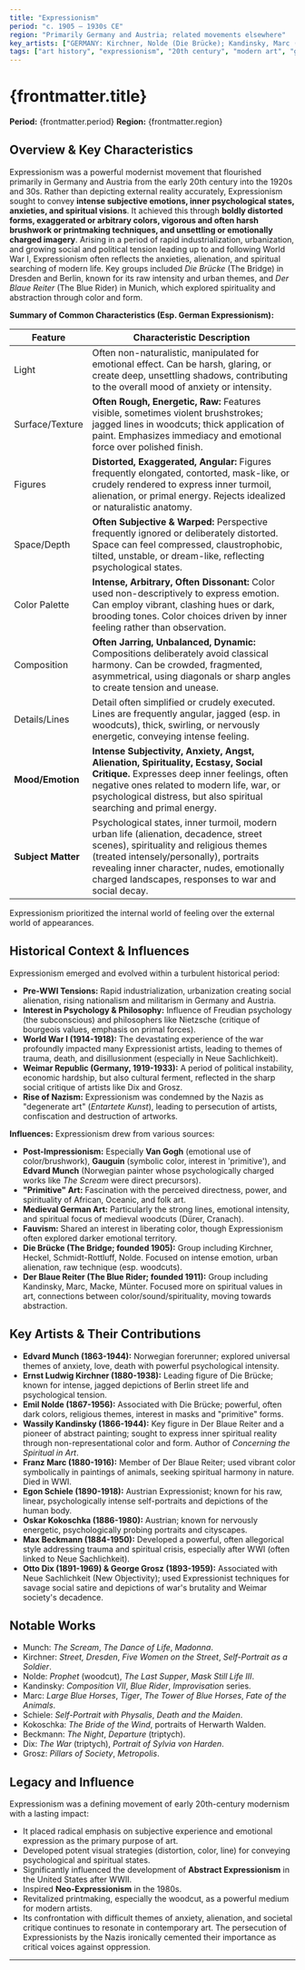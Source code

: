 ```yaml
---
title: "Expressionism"
period: "c. 1905 – 1930s CE"
region: "Primarily Germany and Austria; related movements elsewhere"
key_artists: ["GERMANY: Kirchner, Nolde (Die Brücke); Kandinsky, Marc (Der Blaue Reiter); Beckmann, Dix (Neue Sachlichkeit)", "AUSTRIA: Schiele, Kokoschka", "NORWAY (Precursor): Edvard Munch"]
tags: ["art history", "expressionism", "20th century", "modern art", "germany", "austria", "avant-garde", "painting", "printmaking", "emotion", "subjectivity", "anxiety", "die brücke", "der blaue reiter", "kirchner", "kandinsky", "munch", "schiele"]
---
```


# {frontmatter.title}

**Period:** {frontmatter.period}
**Region:** {frontmatter.region}

## Overview & Key Characteristics

Expressionism was a powerful modernist movement that flourished primarily in Germany and Austria from the early 20th century into the 1920s and 30s. Rather than depicting external reality accurately, Expressionism sought to convey **intense subjective emotions, inner psychological states, anxieties, and spiritual visions**. It achieved this through **boldly distorted forms, exaggerated or arbitrary colors, vigorous and often harsh brushwork or printmaking techniques, and unsettling or emotionally charged imagery**. Arising in a period of rapid industrialization, urbanization, and growing social and political tension leading up to and following World War I, Expressionism often reflects the anxieties, alienation, and spiritual searching of modern life. Key groups included *Die Brücke* (The Bridge) in Dresden and Berlin, known for its raw intensity and urban themes, and *Der Blaue Reiter* (The Blue Rider) in Munich, which explored spirituality and abstraction through color and form.

**Summary of Common Characteristics (Esp. German Expressionism):**

| Feature         | Characteristic Description                                                                       |
|-----------------|--------------------------------------------------------------------------------------------------|
| Light           | Often non-naturalistic, manipulated for emotional effect. Can be harsh, glaring, or create deep, unsettling shadows, contributing to the overall mood of anxiety or intensity. |
| Surface/Texture | **Often Rough, Energetic, Raw:** Features visible, sometimes violent brushstrokes; jagged lines in woodcuts; thick application of paint. Emphasizes immediacy and emotional force over polished finish. |
| Figures         | **Distorted, Exaggerated, Angular:** Figures frequently elongated, contorted, mask-like, or crudely rendered to express inner turmoil, alienation, or primal energy. Rejects idealized or naturalistic anatomy. |
| Space/Depth     | **Often Subjective & Warped:** Perspective frequently ignored or deliberately distorted. Space can feel compressed, claustrophobic, tilted, unstable, or dream-like, reflecting psychological states. |
| Color Palette   | **Intense, Arbitrary, Often Dissonant:** Color used non-descriptively to express emotion. Can employ vibrant, clashing hues or dark, brooding tones. Color choices driven by inner feeling rather than observation. |
| Composition     | **Often Jarring, Unbalanced, Dynamic:** Compositions deliberately avoid classical harmony. Can be crowded, fragmented, asymmetrical, using diagonals or sharp angles to create tension and unease. |
| Details/Lines   | Detail often simplified or crudely executed. Lines are frequently angular, jagged (esp. in woodcuts), thick, swirling, or nervously energetic, conveying intense feeling. |
| **Mood/Emotion**| **Intense Subjectivity, Anxiety, Angst, Alienation, Spirituality, Ecstasy, Social Critique.** Expresses deep inner feelings, often negative ones related to modern life, war, or psychological distress, but also spiritual searching and primal energy. |
| **Subject Matter**| Psychological states, inner turmoil, modern urban life (alienation, decadence, street scenes), spirituality and religious themes (treated intensely/personally), portraits revealing inner character, nudes, emotionally charged landscapes, responses to war and social decay. |

Expressionism prioritized the internal world of feeling over the external world of appearances.

## Historical Context & Influences

Expressionism emerged and evolved within a turbulent historical period:
* **Pre-WWI Tensions:** Rapid industrialization, urbanization creating social alienation, rising nationalism and militarism in Germany and Austria.
* **Interest in Psychology & Philosophy:** Influence of Freudian psychology (the subconscious) and philosophers like Nietzsche (critique of bourgeois values, emphasis on primal forces).
* **World War I (1914-1918):** The devastating experience of the war profoundly impacted many Expressionist artists, leading to themes of trauma, death, and disillusionment (especially in Neue Sachlichkeit).
* **Weimar Republic (Germany, 1919-1933):** A period of political instability, economic hardship, but also cultural ferment, reflected in the sharp social critique of artists like Dix and Grosz.
* **Rise of Nazism:** Expressionism was condemned by the Nazis as "degenerate art" (*Entartete Kunst*), leading to persecution of artists, confiscation and destruction of artworks.

**Influences:** Expressionism drew from various sources:
* **Post-Impressionism:** Especially **Van Gogh** (emotional use of color/brushwork), **Gauguin** (symbolic color, interest in 'primitive'), and **Edvard Munch** (Norwegian painter whose psychologically charged works like *The Scream* were direct precursors).
* **"Primitive" Art:** Fascination with the perceived directness, power, and spirituality of African, Oceanic, and folk art.
* **Medieval German Art:** Particularly the strong lines, emotional intensity, and spiritual focus of medieval woodcuts (Dürer, Cranach).
* **Fauvism:** Shared an interest in liberating color, though Expressionism often explored darker emotional territory.
* **Die Brücke (The Bridge; founded 1905):** Group including Kirchner, Heckel, Schmidt-Rottluff, Nolde. Focused on intense emotion, urban alienation, raw technique (esp. woodcuts).
* **Der Blaue Reiter (The Blue Rider; founded 1911):** Group including Kandinsky, Marc, Macke, Münter. Focused more on spiritual values in art, connections between color/sound/spirituality, moving towards abstraction.

## Key Artists & Their Contributions

* **Edvard Munch (1863-1944):** Norwegian forerunner; explored universal themes of anxiety, love, death with powerful psychological intensity.
* **Ernst Ludwig Kirchner (1880-1938):** Leading figure of Die Brücke; known for intense, jagged depictions of Berlin street life and psychological tension.
* **Emil Nolde (1867-1956):** Associated with Die Brücke; powerful, often dark colors, religious themes, interest in masks and "primitive" forms.
* **Wassily Kandinsky (1866-1944):** Key figure in Der Blaue Reiter and a pioneer of abstract painting; sought to express inner spiritual reality through non-representational color and form. Author of *Concerning the Spiritual in Art*.
* **Franz Marc (1880-1916):** Member of Der Blaue Reiter; used vibrant color symbolically in paintings of animals, seeking spiritual harmony in nature. Died in WWI.
* **Egon Schiele (1890-1918):** Austrian Expressionist; known for his raw, linear, psychologically intense self-portraits and depictions of the human body.
* **Oskar Kokoschka (1886-1980):** Austrian; known for nervously energetic, psychologically probing portraits and cityscapes.
* **Max Beckmann (1884-1950):** Developed a powerful, often allegorical style addressing trauma and spiritual crisis, especially after WWI (often linked to Neue Sachlichkeit).
* **Otto Dix (1891-1969) & George Grosz (1893-1959):** Associated with Neue Sachlichkeit (New Objectivity); used Expressionist techniques for savage social satire and depictions of war's brutality and Weimar society's decadence.

## Notable Works

* Munch: *The Scream*, *The Dance of Life*, *Madonna*.
* Kirchner: *Street, Dresden*, *Five Women on the Street*, *Self-Portrait as a Soldier*.
* Nolde: *Prophet* (woodcut), *The Last Supper*, *Mask Still Life III*.
* Kandinsky: *Composition VII*, *Blue Rider*, *Improvisation* series.
* Marc: *Large Blue Horses*, *Tiger*, *The Tower of Blue Horses*, *Fate of the Animals*.
* Schiele: *Self-Portrait with Physalis*, *Death and the Maiden*.
* Kokoschka: *The Bride of the Wind*, portraits of Herwarth Walden.
* Beckmann: *The Night*, *Departure* (triptych).
* Dix: *The War* (triptych), *Portrait of Sylvia von Harden*.
* Grosz: *Pillars of Society*, *Metropolis*.

## Legacy and Influence

Expressionism was a defining movement of early 20th-century modernism with a lasting impact:
* It placed radical emphasis on subjective experience and emotional expression as the primary purpose of art.
* Developed potent visual strategies (distortion, color, line) for conveying psychological and spiritual states.
* Significantly influenced the development of **Abstract Expressionism** in the United States after WWII.
* Inspired **Neo-Expressionism** in the 1980s.
* Revitalized printmaking, especially the woodcut, as a powerful medium for modern artists.
* Its confrontation with difficult themes of anxiety, alienation, and societal critique continues to resonate in contemporary art. The persecution of Expressionists by the Nazis ironically cemented their importance as critical voices against oppression.

---